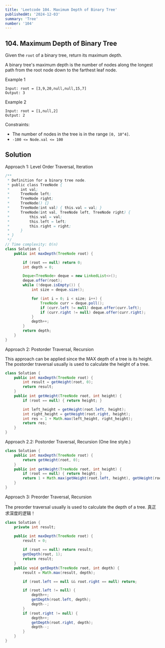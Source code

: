 ```yaml
---
title: 'Leetcode 104. Maximum Depth of Binary Tree'
publishedAt: '2024-12-03'
summary: 'Tree'
number: '104'
---
```


## 104. Maximum Depth of Binary Tree

Given the `root` of a binary tree, return its maximum depth.

A binary tree's maximum depth is the number of nodes along the longest path from the root node down to the farthest leaf node.


Example 1
`````
Input: root = [3,9,20,null,null,15,7]
Output: 3
`````

Example 2
`````
Input: root = [1,null,2]
Output: 2
`````

Constraints:

- The number of nodes in the tree is in the range `[0, 10^4]`.
- `-100 <= Node.val <= 100`

## Solution
Approach 1: Level Order Traversal, Iteration
````JAVA
/**
 * Definition for a binary tree node.
 * public class TreeNode {
 *     int val;
 *     TreeNode left;
 *     TreeNode right;
 *     TreeNode() {}
 *     TreeNode(int val) { this.val = val; }
 *     TreeNode(int val, TreeNode left, TreeNode right) {
 *         this.val = val;
 *         this.left = left;
 *         this.right = right;
 *     }
 * }
 */
// Time complexity: O(n)
class Solution {
    public int maxDepth(TreeNode root) {

        if (root == null) return 0;
        int depth = 0;

        Deque<TreeNode> deque = new LinkedList<>();
        deque.offer(root);
        while (!deque.isEmpty()) {
            int size = deque.size();

            for (int i = 0; i < size; i++) {
                TreeNode curr = deque.poll();
                if (curr.left != null) deque.offer(curr.left);
                if (curr.right != null) deque.offer(curr.right);
            }
            depth++;
        }
        return depth;
    }
}
````

Approach 2: Postorder Traversal, Recursion

This approach can be applied since the MAX depth of a tree is its height. 
The postorder traversal usually is used to calculate the height of a tree.

````JAVA
class Solution {
    public int maxDepth(TreeNode root) {
        int result = getHeight(root, 0);
        return result;
    }
    public int getHeight(TreeNode root, int height) {
        if (root == null) { return height; }

        int left_height = getHeight(root.left, height);
        int right_height = getHeight(root.right, height);
        int res = 1 + Math.max(left_height, right_height);
        return res;
    }
}
````

Approach 2.2: Postorder Traversal, Recursion (One line style.)
````JAVA
class Solution {
    public int maxDepth(TreeNode root) {
        return getHeight(root, 0);
    }
    public int getHeight(TreeNode root, int height) {
        if (root == null) { return height; }
        return 1 + Math.max(getHeight(root.left, height), getHeight(root.right, height));
    }
}
````

Approach 3: Preorder Traversal, Recursion

The preorder traversal usually is used to calculate the depth of a tree. 真正求深度的逻辑！

````JAVA
class Solution {
    private int result;

    public int maxDepth(TreeNode root) {
        result = 0;
        
        if (root == null) return result;
        getDepth(root, 1);
        return result;
    }
    public void getDepth(TreeNode root, int depth) {      
        result = Math.max(result, depth);

        if (root.left == null && root.right == null) return;

        if (root.left != null) {
            depth++;
            getDepth(root.left, depth);
            depth--;
        }
        if (root.right != null) {
            depth++;
            getDepth(root.right, depth);
            depth--;
        }
    }
}
````